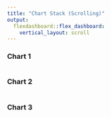 ```yaml
---
title: "Chart Stack (Scrolling)"
output: 
  flexdashboard::flex_dashboard:
    vertical_layout: scroll
---
```

    
### Chart 1
    
```r
```
    
### Chart 2

```r
```

### Chart 3

```r
```

